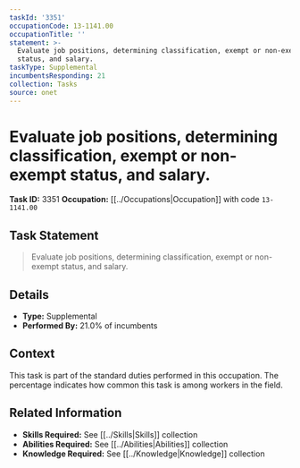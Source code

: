 ```yaml
---
taskId: '3351'
occupationCode: 13-1141.00
occupationTitle: ''
statement: >-
  Evaluate job positions, determining classification, exempt or non-exempt
  status, and salary.
taskType: Supplemental
incumbentsResponding: 21
collection: Tasks
source: onet
---
```

# Evaluate job positions, determining classification, exempt or non-exempt status, and salary.

**Task ID:** 3351
**Occupation:** [[../Occupations|Occupation]] with code `13-1141.00`

## Task Statement

> Evaluate job positions, determining classification, exempt or non-exempt status, and salary.

## Details

- **Type:** Supplemental
- **Performed By:** 21.0% of incumbents

## Context

This task is part of the standard duties performed in this occupation. The percentage indicates how common this task is among workers in the field.

## Related Information

- **Skills Required:** See [[../Skills|Skills]] collection
- **Abilities Required:** See [[../Abilities|Abilities]] collection
- **Knowledge Required:** See [[../Knowledge|Knowledge]] collection
